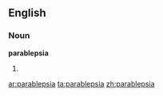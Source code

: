 ==English==

===Noun===
'''parablepsia'''

# {{plural of|[[parablepsy]]}}

[[ar:parablepsia]]
[[ta:parablepsia]]
[[zh:parablepsia]]